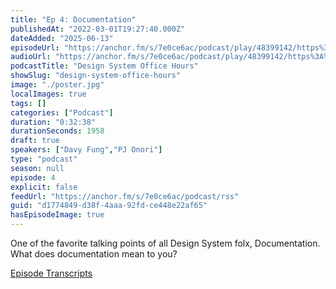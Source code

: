 ```yaml
---
title: "Ep 4: Documentation"
publishedAt: "2022-03-01T19:27:40.000Z"
dateAdded: "2025-06-13"
episodeUrl: "https://anchor.fm/s/7e0ce6ac/podcast/play/48399142/https%3A%2F%2Fd3ctxlq1ktw2nl.cloudfront.net%2Fstaging%2F2022-2-1%2F251223340-44100-2-887c300b99584.m4a"
audioUrl: "https://anchor.fm/s/7e0ce6ac/podcast/play/48399142/https%3A%2F%2Fd3ctxlq1ktw2nl.cloudfront.net%2Fstaging%2F2022-2-1%2F251223340-44100-2-887c300b99584.m4a"
podcastTitle: "Design System Office Hours"
showSlug: "design-system-office-hours"
image: "./poster.jpg"
localImages: true
tags: []
categories: ["Podcast"]
duration: "0:32:38"
durationSeconds: 1958
draft: true
speakers: ["Davy Fung","PJ Onori"]
type: "podcast"
season: null
episode: 4
explicit: false
feedUrl: "https://anchor.fm/s/7e0ce6ac/podcast/rss"
guid: "d1774849-d38f-4aaa-92fd-ce448e22af65"
hasEpisodeImage: true
---
```

One of the favorite talking points of all Design System folx, Documentation. What does documentation mean to you?

[Episode Transcripts](https://docs.google.com/document/d/1eBPOj7pQJBKCsc4uWlMM1XwwfTOLiK7Av_qEbwu2F_M/edit?usp=sharing)

